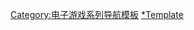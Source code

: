 {{Navbox
| name= 猴島小英雄系列
| title= [[猴島小英雄系列]]
| state = {{{state|autocollapse}}}
| bodyclass=hlist
| titlestyle= background:skyblue
| groupstyle= background:#d0e5f5
| image = [[File:Monkey_Island_Logo.svg|200px]]

| group1 = 系列遊戲
| list1 =
* [[猴島的秘密]]（1990年）
* [[猴島小英雄2：老查克的復仇]]（1991年）
* [[猴島的詛咒]]（1997年）
* [[猴島小英雄 逃離猴島]]（2000年）
* [[猴島傳說]]（2009年）
* [[重返猴島]]（2022年）

| group2 = 主要遊戲角色
| list2 =
* [[蓋伯拉許·崔普伍德]]
* [[伊蓮·瑪蕾]]
* [[老查克]]

| group3 = 關係人物
| list3={{Navbox|child
 |group1 = 遊戲開發
 |list1 =
* [[羅恩·吉伯特]]
* [[提姆·謝弗]]
* [[戴夫·葛羅斯曼]]
* [[賴利·艾亨]]
* [[強納森·艾克利]]
* [[西恩·克拉克]]
* [[麥克·施特姆勒]]

 |group2 = 作品美工
 |list2 =
* [[史蒂夫·普賽爾]]
* [[比爾·提勒]]

 |group3 = 配樂製作
 |list3 =
* [[麥可·蘭德]]
* [[彼得·麥康奈爾]]
* [[克林特·班加吉安]]

 |group4 = 角色配音
 |list4 =
* [[多米尼克·阿曼托]]
* [[亞歷山德拉·博伊德]]
* [[厄爾·博恩]]
}}

| group4 = 遊戲引擎
| list4 =
* [[SCUMM]]
* [[iMUSE]]
* [[GrimE]]
* [[Telltale Tool]]

| group5 = 製作公司
| list5 =
* [[LucasArts]]
* [[Telltale Games]]

}}<noinclude>
{{collapsible option}}

{{DEFAULTSORT:Monkey Island}}
[[Category:电子游戏系列导航模板]]
[[Category:猴島小英雄系列|*Template]]
</noinclude>